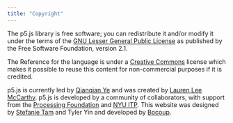 ```yaml
---
title: "Copyright"
---
```


The p5.js library is free software; you can redistribute it and/or modify it under the terms of the [GNU Lesser General Public License](https://github.com/processing/p5.js/blob/main/license.txt) as published by the Free Software Foundation, version 2.1.

The Reference for the language is under a [Creative Commons](https://creativecommons.org/licenses/by-nc-sa/4.0/) license which makes it possible to reuse this content for non-commercial purposes if it is credited.

p5.js is currently led by [Qianqian Ye](https://qianqian-ye.com/) and was created by [Lauren Lee McCarthy](https://lauren-mccarthy.com/). p5.js is developed by a community of collaborators, with support from the [Processing Foundation](https://processingfoundation.org/) and [NYU ITP](https://itp.nyu.edu/itp/). This website was designed by [Stefanie Tam](https://stefanietam.com/) and Tyler Yin and developed by [Bocoup](https://bocoup.com).